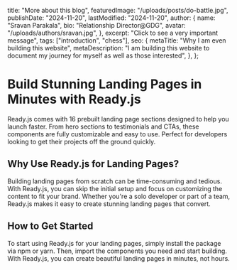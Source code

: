   title: "More about this blog",
  featuredImage: "/uploads/posts/do-battle.jpg",
  publishDate: "2024-11-20",
  lastModified: "2024-11-20",
  author: {
    name: "Sravan Parakala",
    bio: "Relationship Director@GDG",
    avatar: "/uploads/authors/sravan.jpg",
  },
  excerpt:
    "Click to see a very important message",
  tags: ["introduction", "chess"],
  seo: {
    metaTitle: "Why I am even building this website",
    metaDescription:
      "I am building this website to document my journey for myself as well as those interested",
  },
};

# Build Stunning Landing Pages in Minutes with Ready.js

Ready.js comes with 16 prebuilt landing page sections designed to help you launch faster. From hero sections to testimonials and CTAs, these components are fully customizable and easy to use. Perfect for developers looking to get their projects off the ground quickly.

## Why Use Ready.js for Landing Pages?

Building landing pages from scratch can be time-consuming and tedious. With Ready.js, you can skip the initial setup and focus on customizing the content to fit your brand. Whether you're a solo developer or part of a team, Ready.js makes it easy to create stunning landing pages that convert.

## How to Get Started

To start using Ready.js for your landing pages, simply install the package via npm or yarn. Then, import the components you need and start building. With Ready.js, you can create beautiful landing pages in minutes, not hours.

<CTACard
title="Ready to Get Started?"
description="Download Ready.js and start building beautiful landing pages today."
buttonText="Buy Now"
buttonLink="/buy"
/>

<ChessBoard
fen="rnbqkbnr/pppp2pp/5p3/4N3/4P3/8/PPPP1PPP/RNBQKB1R w KQkq - 2 3"
caption="Damiano Defense"
/>